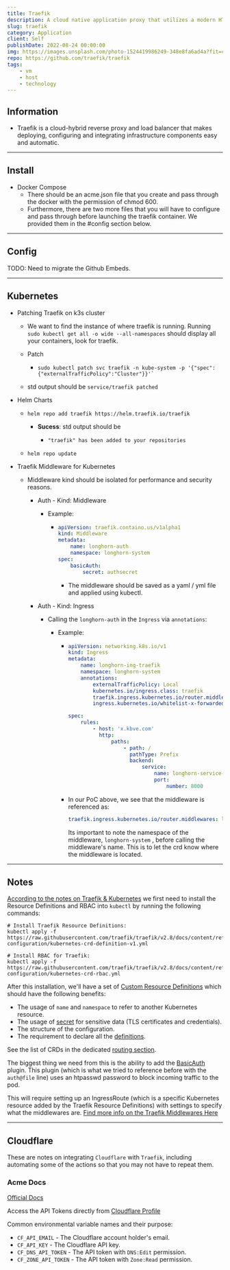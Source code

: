 ```yaml
---
title: Traefik
description: A cloud native application proxy that utilizes a modern HTTP reverse-proxy and load balancer.
slug: traefik
category: Application
client: Self
publishDate: 2022-08-24 00:00:00
img: https://images.unsplash.com/photo-1524419986249-348e8fa6ad4a?fit=crop&w=1400&h=700&q=75
repo: https://github.com/traefik/traefik
tags:
    - vm
    - host
    - technology
---
```


## Information

-   Traefik is a cloud-hybrid reverse proxy and load balancer that makes deploying, configuring and integrating infrastructure components easy and automatic.

---

## Install

-   Docker Compose
    -   There should be an acme.json file that you create and pass through the docker with the permission of chmod 600.
    -   Furthermore, there are two more files that you will have to configure and pass through before launching the traefik container. We provided them in the #config section below.

---

## Config

TODO: Need to migrate the Github Embeds.

---

## Kubernetes

-   Patching Traefik on k3s cluster

    -   We want to find the instance of where traefik is running. Running `sudo kubectl get all -o wide --all-namespaces` should display all your containers, look for traefik.
    -   Patch

        -   ```shell
            sudo kubectl patch svc traefik -n kube-system -p '{"spec":{"externalTrafficPolicy":"Cluster"}}'`
            ```

    -   std output should be `service/traefik patched`

-   Helm Charts

    -   ```shell
        helm repo add traefik https://helm.traefik.io/traefik
        ```

        -   **Sucess**: std output should be

            -   ```shell
                "traefik" has been added to your repositories
                ```

    -   ```shell
        helm repo update
        ```

-   Traefik Middleware for Kubernetes

    -   Middleware kind should be isolated for performance and security reasons.

        -   Auth - Kind: Middleware

            -   Example:

                -   ```yaml
                    apiVersion: traefik.containo.us/v1alpha1
                    kind: Middleware
                    metadata:
                        name: longhorn-auth
                        namespace: longhorn-system
                    spec:
                        basicAuth:
                            secret: authsecret
                    ```

                    -   The middleware should be saved as a yaml / yml file and applied using kubectl.

        -   Auth - Kind: Ingress

            -   Calling the `longhorn-auth` in the `Ingress` via `annotations`:

                -   Example:

                    -   ```yaml
                        apiVersion: networking.k8s.io/v1
                        kind: Ingress
                        metadata:
                            name: longhorn-ing-traefik
                            namespace: longhorn-system
                            annotations:
                                externalTrafficPolicy: Local
                                kubernetes.io/ingress.class: traefik
                                traefik.ingress.kubernetes.io/router.middlewares: longhorn-system-longhorn-auth@kubernetescrd
                                ingress.kubernetes.io/whitelist-x-forwarded-for: 'true'

                        spec:
                            rules:
                                - host: 'x.kbve.com'
                                  http:
                                      paths:
                                          - path: /
                                            pathType: Prefix
                                            backend:
                                                service:
                                                    name: longhorn-service-provider
                                                    port:
                                                        number: 8000
                        ```

                    -   In our PoC above, we see that the middleware is referenced as:

                        ```yaml
                        traefik.ingress.kubernetes.io/router.middlewares: longhorn-system-longhorn-auth@kubernetescrd
                        ```

                        Its important to note the namespace of the middleware, `longhorn-system` , before calling the middleware's name. This is to let the crd know where the middleware is located.

---

## Notes

[According to the notes on Traefik & Kubernetes](https://doc.traefik.io/traefik/providers/kubernetes-crd/)
we first need to install the Resource Definitions and RBAC into `kubectl` by running the following commands:

```shell
# Install Traefik Resource Definitions:
kubectl apply -f https://raw.githubusercontent.com/traefik/traefik/v2.8/docs/content/reference/dynamic-configuration/kubernetes-crd-definition-v1.yml

# Install RBAC for Traefik:
kubectl apply -f https://raw.githubusercontent.com/traefik/traefik/v2.8/docs/content/reference/dynamic-configuration/kubernetes-crd-rbac.yml

```

After this installation, we'll have a set of [Custom Resource Definitions](https://kubernetes.io/docs/concepts/extend-kubernetes/api-extension/custom-resources/)
which should have the following benefits:

-   The usage of `name` and `namespace` to refer to another Kubernetes resource.
-   The usage of [secret](https://kubernetes.io/docs/concepts/configuration/secret/) for sensitive data (TLS certificates and credentials).
-   The structure of the configuration.
-   The requirement to declare all the [definitions](https://doc.traefik.io/traefik/reference/dynamic-configuration/kubernetes-crd/#definitions).

See the list of CRDs in the dedicated [routing section](https://doc.traefik.io/traefik/routing/providers/kubernetes-crd/).

The biggest thing we need from this is the ability to add the [BasicAuth](https://doc.traefik.io/traefik/middlewares/http/basicauth/) plugin.
This plugin (which is what we tried to reference before with the `auth@file` line) uses an htpasswd password to block incoming traffic to the pod.

This will require setting up an IngressRoute (which is a specific Kubernetes resource added by the Traefik Resource Definitions) with settings to specify
what the middlewares are. [Find more info on the Traefik Middlewares Here](https://doc.traefik.io/traefik/middlewares/overview/)

---

## Cloudflare

These are notes on integrating `Cloudflare` with `Traefik`, including automating some of the actions so that you may not have to repeat them.

### Acme Docs

[Official Docs](https://go-acme.github.io/lego/dns/cloudflare/#api-tokens)

Access the API Tokens directly from [Cloudflare Profile](https://dash.cloudflare.com/profile/api-tokens)

Common environmental variable names and their purpose:

-   `CF_API_EMAIL` - The Cloudflare account holder's email.
-   `CF_API_KEY` - The Cloudflare API key.
-   `CF_DNS_API_TOKEN` - The API token with `DNS:Edit` permission.
-   `CF_ZONE_API_TOKEN` - The API token with `Zone:Read` permission.
